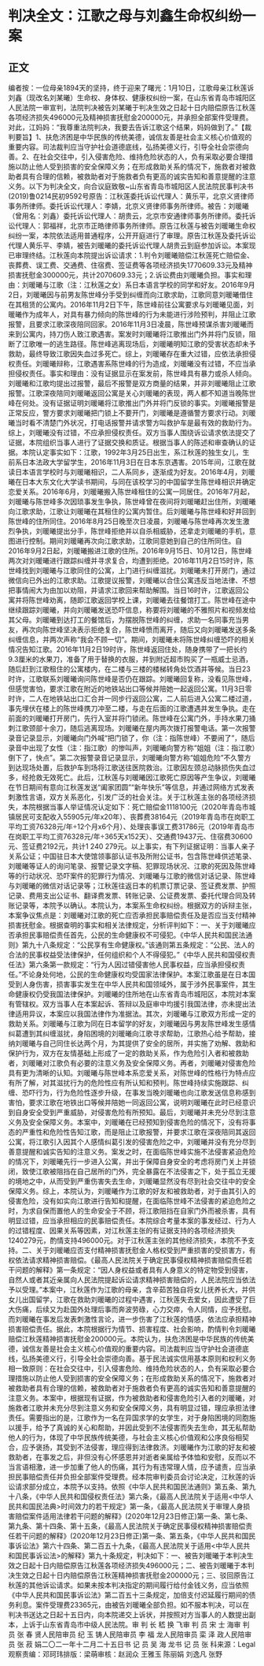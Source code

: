 # 判决全文：江歌之母与刘鑫生命权纠纷一案
## 正文
编者按：一位母亲1894天的坚持，终于迎来了曙光：1月10日，江歌母亲江秋莲诉刘鑫（现改名刘某曦）生命权、身体权、健康权纠纷一案，在山东省青岛市城阳区人民法院一审宣判，法院判决被告刘某曦于判决生效之日起十日内赔偿原告江秋莲各项经济损失496000元及精神损害抚慰金200000元，并承担全部案件受理费。对此，江妈妈：“我尊重法院判决，我要去告诉江歌这个结果，妈妈做到了。”【裁判要旨】1、扶危济困是中华民族的传统美德，诚信友善是社会主义核心价值观的重要内容。司法裁判应当守护社会道德底线，弘扬美德义行，引导全社会崇德向善。2、在社会交往中，引入侵害危险、维持危险状态的人，负有采取必要合理措施以防止他人受到损害的安全保障义务；在形成救助关系的情况下，施救者对被救助者具有合理的信赖，被救助者对于施救者负有更高的诚实告知和善意提醒的注意义务。以下为判决全文，向合议庭致敬~山东省青岛市城阳区人民法院民事判决书(2019)鲁0214民初9592号原告：江秋莲委托诉讼代理人：黄乐平，北京义贤律师事务所律师。委托诉讼代理人：李婧，北京义贤律师事务所律师。被告：刘暖曦（曾用名：刘鑫）委托诉讼代理人：胡贵云，北京市安通律师事务所律师。委托诉讼代理人：郭福祥，北京市正皓律师事务所律师。原告江秋莲与被告刘暖曦生命权纠纷一案，本院依法适用普通程序，公开开庭进行了审理。原告江秋莲及委托诉讼代理人黄乐平、李婧，被告刘暖曦的委托诉讼代理人胡贵云到庭参加诉讼。本案现已审理终结。江秋莲向本院提出诉讼请求：1.判令刘暖曦赔偿江秋莲死亡赔偿金、丧葬费、误工费、交通费、住宿费、签证费等各项经济损失1770609.33元及精神损害抚慰金300000元，共计2070609.33元；2.诉讼费由刘暖曦负担。事实和理由：刘暖曦与江歌（注：江秋莲之女）系日本语言学校的同学和好友。2016年9月2日，刘暖曦因与前男友陈世峰分手受到纠缠而向江歌求助，江歌同意刘暖曦借住在其租赁的公寓内。2016年11月2日下午，陈世峰前往公寓要求与刘暖曦见面，刘暖曦作为成年人，对具有暴力倾向的陈世峰的行为未能进行涉险预判，并阻止江歌报警，且要求江歌深夜陪同回家。2016年11月3日凌晨，陈世峰预谋杀害刘暖曦而来到公寓内，持刀伤人致江歌遇害。案发时刘暖曦将江歌推出门外并将门反锁，阻断了江歌唯一的逃生路径。陈世峰逃离现场后，刘暖曦明知江歌的受害状态却未予救助，最终导致江歌因失血过多死亡。综上，刘暖曦存在重大过错，应依法承担侵权责任。刘暖曦辩称，江歌遇害系陈世峰的行为造成，刘暖曦没有过错，不应当承担侵权责任。事实和理由：没有证据显示在案发前，陈世峰具有暴力或杀人倾向。刘暖曦和江歌均提出过报警，最后不报警是双方商量的结果，并非刘暖曦阻止江歌报警。江歌深夜陪同刘暖曦返回公寓是关心刘暖曦的表现，两人都不知道当晚陈世峰在何处。没有证据证明刘暖曦将江歌推出门外并将门反锁的事实。刘暖曦报警是正常反应，警方要求刘暖曦把门锁上不要开门，刘暖曦是遵循警方要求行动。刘暖曦当时看不清楚门外状况，打电话报警并请求警方叫救护车是最有效的救助行为。综上，刘暖曦没有过错，不应承担侵权责任。双方当事人围绕诉讼请求依法提交了证据，本院组织当事人进行了证据交换和质证。根据当事人的陈述和审查确认的证据。本院认定事实如下：江歌，1992年3月25日出生，系江秋莲的独生女儿，生前系日本法政大学留学生，2016年11月3日在日本东京遇害。2015年间，江歌在就读日本语言学校时与刘暖曦相识，二人系同乡，逐渐成为好友。2016年4月，刘暖曦在日本大东文化大学读书期间，与同在该校学习的中国留学生陈世峰相识并确定恋爱关系。2016年6月，刘暖曦搬入陈世峰租住的公寓一同居住。2016年7月起，刘暖曦与陈世峰多次因琐事发生争执，陈世峰曾在夜间将刘暖曦赶出住所，刘暖曦向江歌求助，江歌让刘暖曦在其租住的公寓内暂住。后刘暖曦与陈世峰和好并回到陈世峰的住所同住。2016年8月25日晚至次日凌晨，刘暖曦与陈世峰再次发生激烈争执，刘暖曦提出分手，陈世峰拒绝并以自杀相威胁，还拿走刘暖曦的手机，意图进行控制。期间刘暖曦再次向江歌求助，江歌同意她到自己的住所同住。自2016年9月2日起，刘暖曦搬进江歌的住所。2016年9月15日、10月12日，陈世峰两次对刘暖曦进行跟踪纠缠并寻求复合，均遭到拒绝。2016年11月2日15时许，陈世峰找到刘暖曦与江歌同住的公寓，上门进行纠缠滋扰。刘暖曦未打开房门，通过微信向已外出的江歌求助。江歌提议报警，刘暖曦以合住公寓违反当地法律、不想把事情闹大为由加以劝阻，并请求江歌回来帮助解围。当日16时许，江歌返回公寓并将陈世峰劝离，随即江歌返回学校上课，刘暖曦去往餐馆打工。陈世峰在途中继续跟踪刘暖曦，并向刘暖曦发送恐吓信息，称要将刘暖曦的不雅照片和视频发给其父母。刘暖曦到达打工的餐馆后，为摆脱陈世峰的纠缠，求助一名同事充当男友，再次向陈世峰坚决表示拒绝复合，陈世峰愤而离开，随后又向刘暖曦发送多条纠缠信息，并两次声称“我会不顾一切”。期间，刘暖曦未将陈世峰纠缠恐吓的相关情况告知江歌。2016年11月2日19时许，陈世峰返回住处，随身携带了一把长约9.3厘米的水果刀，准备了用于替换的衣服，并到附近超市购买了一瓶威士忌酒，随后赶到江歌租住的公寓楼内，在二楼与三楼的楼梯转角处饮酒并等候。当日23时许，江歌联系刘暖曦询问陈世峰是否仍在跟踪。刘暖曦回复称，没看见陈世峰，但感觉害怕，要求江歌在附近的地铁站出口等候并陪她一起返回公寓。11月3日零时许，二人在地铁站出口汇合并一同步行返回公寓，二人前后进入公寓二楼过道，事先埋伏在楼上的陈世峰携刀冲至二楼，与走在后面的江歌遭遇并发生争执。走在前面的刘暖曦打开房门，先行入室并将门锁闭。陈世峰在公寓门外，手持水果刀捅刺江歌颈部十余刀，随后逃离现场。刘暖曦在屋内两次拨打报警电话。第一次报警录音记录显示，刘暖曦向门外喊“把门锁了，你（注：指陈世峰）不要闹了”，随后录音中出现了女性（注：指江歌）的惨叫声，刘暖曦向警方称“姐姐（注：指江歌）倒下了，快点”。第二次报警录音记录显示，刘暖曦向警方称“姐姐危险”不久警方到达现场处置，后救护车到场将江歌送往医院救治。江歌因左颈总动脉损伤失血过多，经抢救无效死亡。此后，江秋莲与刘暖曦因江歌死亡原因等产生争议，刘暖曦在节日期间有意向江秋莲发送“阖家团圆”“新年快乐”等信息，并通过网络方式发表刺激性言语，双方关系恶化，引发广泛的社会关注。关于江秋莲主张的各项经济损失，本院根据当事人举证情况认定如下：死亡赔偿金1118100元（2020年青岛市城镇居民可支配收入55905元/年x20年）、丧葬费38164元（2019年青岛市在岗职工平均工资76328元/年÷12个月x6个月）、处理丧事误工费31786元（2019年青岛市在岗职工平均工资76328元/年÷365天x152天）、交通费19437元、住宿费30600元、签证费2192元，共计1 240 279元。以上事实，有下列证据证明：当事人亲子关系公证；中国驻日本大使馆领事部认证书及所附公证书，包含陈世峰供述笔录、刘暖曦等证人的询问笔录、报警记录文字稿、犯罪现场状况、江歌的死因及陈世峰等的行动状况、恐吓案件的犯罪行为情况、刘暖曦与江歌的微信对话记录、陈世峰与刘暖曦的微信对话记录等；江秋莲往返日本的机票订票记录、签证费发票、护照记录、费用支出公证书、翻译费发票、转账记录、公证费发票、委托代理合同及转账记录等，本院予以确认。本院认为，本案系生命权纠纷。根据双方的诉辩主张，本案争议焦点是：刘暖曦对江歌的死亡应否承担民事赔偿责任及是否应当支付精神损害抚慰金。根据查明的事实和相关法律规定，分析评判如下：一、关于刘暖曦应否承担民事赔偿责任首先，公民的生命健康权不可侵犯。《中华人民共和国民法通则》第九十八条规定：“公民享有生命健康权。”该通则第五条规定：“公民、法人的合法的民事权益受法律保护，任何组织和个人不得侵犯。”《中华人民共和国侵权责任法》第六条第一款规定：“行为人因过错侵害他人民事权益，应当承担侵权责任。”不论身处何地，公民的生命健康权均受国家法律保护。本案江歌虽是在日本国受到人身伤害，损害事实发生在中华人民共和国领域外，属于涉外民事案件，其生命健康权仍受我国法律保护。刘暖曦的住所地在山东省青岛市城阳区，本院对本案有管辖权。双方当事人在本案起诉、答辩以及庭审中均援引我国法律，亦未提出法律适用异议，本案应以我国法律作为准据法。其次，刘暖曦与江歌双方形成一定的救助关系。刘暖曦与江歌为同在日本留学的好友，刘暖曦因与男友陈世峰发生感情纠葛遭到其纠缠滋扰，身陷困境的刘暖曦向江歌寻求帮助，江歌热心给予帮助，接纳刘暖曦与自己同住长达两个月，为其提供了安全的居所，并实施了劝解、救助和保护行为，双方在友情基础上形成了一定的救助关系，作为危险引入者和被救助者，刘暖曦对江歌负有必要的注意义务及安全保障义务。再者，刘暖曦对侵害危险具有更为清晰的认知。刘暖曦与陈世峰本系恋爱关系，对陈世峰的性格行为特点应有所了解，对其滋扰行为的危险性应有所认知和预判。陈世峰持续实施跟踪、纠缠、恐吓行为，行为危险性逐步升级，在事发当晚刘暖曦也向江歌发送信息称感到害怕，要求江歌在地铁出口等候并陪她一同返回公寓，说明刘暖曦在此时已经意识到自身安全受到严重威胁，对侵害危险有所预知。最后，刘暖曦并未充分尽到注意义务及安全保障义务。本案中，刘暖曦在已经预知到侵害危险的情况下，没有将事态的严重性和危险性告知江歌，而是阻止江歌报警，并要求江歌在深夜陪同其返回公寓，将江歌引入因其个人感情纠葛引发的侵害危险之中，刘暖曦并没有充分尽到善意提醒和诚实告知的注意义务。案发之时，在面临陈世峰实施不法侵害紧迫危险的情况下，刘暖曦先行一步进入公寓，并出于保障自身安全的考虑将房门关上并锁闭，致使江歌被阻挡在自己居所的门外，完全暴露在不法侵害之下，处于孤立无援的境地之中，从而受到严重伤害失去生命，刘暖曦显然没有尽到社会交往中的安全保障义务。综上，本院认为，刘暖曦作为江歌的好友和被救助者，对于由其引入的侵害危险，没有如实向江歌进行告知和提醒，在面临陈世峰不法侵害的紧迫危险之时，为求自保而置他人的生命安全于不顾，将江歌阻挡在自家门外而被杀害，具有明显过错，应当承担相应的民事赔偿责任。本院综合考量本案的事发经过、行为人的过错程度、因果关系等因素，对江秋莲主张的有证据支持的各项经济损失1240279元，酌情支持496000元。对于江秋莲主张的其他经济损失，本院不予支持。二、关于刘暖曦应否支付精神损害抚慰金人格权受到严重损害的受损害方，有权依法请求精神损害赔偿。《最高人民法院关于确定民事侵权精神损害赔偿责任若干问题的解释》第一条规定：“因人身权益或者具有人身意义的特定物受到侵害，自然人或者其近亲属向人民法院提起诉讼请求精神损害赔偿的，人民法院应当依法予以受理。”本案中，江秋莲作为江歌的母亲，含辛茹苦独自将女儿抚养长大，并供女儿出国留学，江歌在救助刘暖曦的过程中遇害，江秋莲失去爱女，因此遭受了巨大伤痛，后续又为赴国外处理后事而奔波劳碌，心力交瘁，令人同情，应予抚慰。而刘暖曦在事发后发表刺激性言论，进一步伤害了江秋莲的情感，依法应承担精神损害赔偿责任。据此，本院根据行为情节、损害程度、社会影响，酌情判令刘暖曦赔偿江秋莲精神损害抚慰金200000元。本院认为，扶危济困是中华民族的传统美德，诚信友善是社会主义核心价值观的重要内容。司法裁判应当守护社会道德底线，弘扬美德义行，引导全社会崇德向善。基于民法诚实信用基本原则和权利义务相一致原则：在社会交往中，引入侵害危险、维持危险状态的人，负有采取必要合理措施以防止他人受到损害的安全保障义务；在形成救助关系的情况下，施救者对被救助者具有合理的信赖，被救助者对于施救者负有更高的诚实告知和善意提醒的注意义务。本案中，根据现有证据，作为被救助者和侵害危险引入者的刘暖曦，对施救者江歌并未充分尽到注意义务和安全保障义务，具有明显过错，理应承担法律责任。需要指出的是，江歌作为一名在异国求学的女学生，对于身陷困境的同胞施以援手，给予了真诚的关心和帮助，并因此受到不法侵害而失去生命，其无私帮助他人的行为，体现了中华民族传统美德，与社会主义核心价值观和公序良俗相契合，应予褒扬，其受到不法侵害，理应得到法律救济。刘暖曦作为江歌的好友和被救助者，在事发之后，非但没有心怀感恩并对逝者亲属给予体恤和安慰，反而以不当言语相激，进一步加重了他人的伤痛，其行为有违常理人情，应予谴责，应当承担民事赔偿责任并负担全部案件受理费。经本院审判委员会讨论决定，江秋莲的诉讼请求部分成立，本院予以支持。依照《中华人民共和国民法通则》第五条、第九十八条，《中华人民共和国侵权责任法》第六条，《最高人民法院关于适用<中华人民共和国民法典>时间效力的若干规定》第一条，《最高人民法院关于审理人身损害赔偿案件适用法律若干问题的解释》(2020年12月23日修正)第一条、第七条、第九条、第十四条、第十五条，《最高人民法院关于确定民事侵权精神损害赔偿责任若干问题的解释》(2020年12月23日修正)第一条、第五条，《中华人民共和国民事诉讼法》第六十四条、第二百五十九条，《最高人民法院关于适用<中华人民共和国民事诉讼法>的解释》第九十条规定，判决如下：一、被告刘暖曦于本判决生效之日起十日内赔偿原告江秋莲各项经济损失496000元；二、被告刘暖曦于本判决生效之日起十日内赔偿原告江秋莲精神损害抚慰金200000元；三、驳回原告江秋莲的其他诉讼请求。如果未按本判决指定的期间履行给付金钱义务，应当依照《中华人民共和国民事诉讼法》第二百五十三条规定，加倍支付迟延履行期间的债务利息。案件受理费23365元，由被告刘暖曦全部负担。如不服本判决，可以在判决书送达之日起十五日内，向本院递交上诉状，并按照对方当事人的人数提出副本，上诉于山东省青岛市中级人民法院。审 判 长 嵇 换 飞审 判 员 宋 士 海审 判 员 张 春 贤人民陪审员 纪 玉 铸人民陪审员 李 福 龙人民陪审员 栾 泽 政人民陪审员 张 菽 娟二〇二一年十二月二十五日书 记 员 吴 海 龙书 记 员 张 科来源：Legal观察责编：邓珂玮排版：梁萌审核：赵润众 王雅玉 陈丽娟 刘逸凡 张野